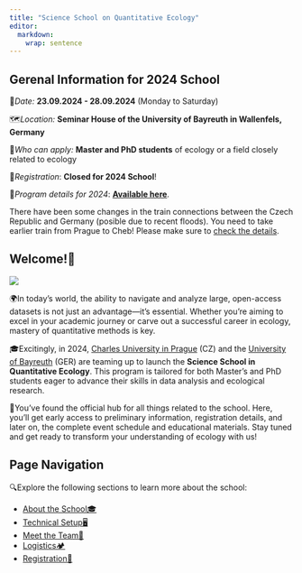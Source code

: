 ```yaml
---
title: "Science School on Quantitative Ecology"
editor: 
  markdown: 
    wrap: sentence
---
```

 
:::{.callout-warning}
## Gerenal Information for 2024 School

📅*Date:* **23.09.2024 - 28.09.2024** (Monday to Saturday)

🗺️*Location:* **Seminar House of the University of Bayreuth in Wallenfels, Germany**

👥*Who can apply:* **Master and PhD students** of ecology or a field closely related to ecology

📝*Registration*: **Closed for 2024 School**!

📔*Program details for 2024*: [**Available here**](about.qmd#program-overview).

:::

::: {.callout-important}
There have been some changes in the train connections between the Czech Republic and Germany (posible due to recent floods). You need to take earlier train from Prague to Cheb! Please make sure to [check the details](logistics.qmd#travelling-from-the-czech-republic).
:::

## Welcome!👋

:::: {layout="[ 30, 70 ]"}
::: {#first-column}

![](photos/AI_BiodivAnthropocene.jpg)
:::

::: {#second-column}

🌍In today's world, the ability to navigate and analyze large, open-access datasets is not just an advantage—it's essential. Whether you're aiming to excel in your academic journey or carve out a successful career in ecology, mastery of quantitative methods is key.

🎓Excitingly, in 2024, [Charles University in Prague](https://cuni.cz/UKEN-1.html) (CZ) and the [University of Bayreuth](https://www.uni-bayreuth.de/en) (GER) are teaming up to launch the **Science School in Quantitative Ecology**. This program is tailored for both Master’s and PhD students eager to advance their skills in data analysis and ecological research.

🌱You’ve found the official hub for all things related to the school. Here, you’ll get early access to preliminary information, registration details, and later on, the complete event schedule and educational materials. Stay tuned and get ready to transform your understanding of ecology with us!

:::
::::

## Page Navigation

🔍Explore the following sections to learn more about the school:

 * [About the School🎓](about.qmd)
 * [Technical Setup🖥️](pre_workshop.qmd)
 * [Meet the Team👥](team.qmd)
 * [Logistics🏕️](logistics.qmd)
 * [Registration📝](registration.qmd)
